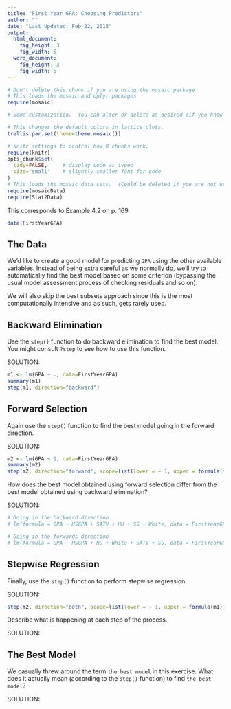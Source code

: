 ```yaml
---
title: "First Year GPA: Choosing Predictors"
author: ""
date: "Last Updated: Feb 22, 2015"
output: 
  html_document:
    fig_height: 3
    fig_width: 5
  word_document:
    fig_height: 3
    fig_width: 5
---
```



```r
# Don't delete this chunk if you are using the mosaic package
# This loads the mosaic and dplyr packages
require(mosaic)
```

```r
# Some customization.  You can alter or delete as desired (if you know what you are doing).

# This changes the default colors in lattice plots.
trellis.par.set(theme=theme.mosaic())  

# knitr settings to control how R chunks work.
require(knitr)
opts_chunk$set(
  tidy=FALSE,     # display code as typed
  size="small"    # slightly smaller font for code
)
# This loads the mosaic data sets.  (Could be deleted if you are not using them.)
require(mosaicData)    
require(Stat2Data)
```

This corresponds to Example 4.2 on p. 169.


```r
data(FirstYearGPA)
```

## The Data

We'd like to create a good model for predicting `GPA` using the other available variables. Instead of being extra careful as we normally do, we'll try to automatically find the best model based on some criterion (bypassing the usual model assessment process of checking residuals and so on). 

We will also skip the best subsets approach since this is the most computationally intensive and as such, gets rarely used.

## Backward Elimination

Use the `step()` function to do backward elimination to find the best model. You might consult `?step` to see how to use this function.

SOLUTION:

```r
m1 <- lm(GPA ~ ., data=FirstYearGPA)
summary(m1)
step(m1, direction="backward")
```

## Forward Selection

Again use the `step()` function to find the best model going in the forward direction.

SOLUTION:

```r
m2 <- lm(GPA ~ 1, data=FirstYearGPA)
summary(m2)
step(m2, direction="forward", scope=list(lower = ~ 1, upper = formula(m1)))
```

How does the best model obtained using forward selection differ from the best model obtained using backward elimination?

SOLUTION:

```r
# Going in the backward direction
# lm(formula = GPA ~ HSGPA + SATV + HU + SS + White, data = FirstYearGPA)

# Going in the forwards direction
# lm(formula = GPA ~ HSGPA + HU + White + SATV + SS, data = FirstYearGPA)
```



## Stepwise Regression

Finally, use the `step()` function to perform stepwise regression. 

SOLUTION:

```r
step(m2, direction="both", scope=list(lower = ~ 1, upper = formula(m1)))
```

Describe what is happening at each step of the process.

SOLUTION:

## The Best Model

We casually threw around the term `the best model` in this exercise. What does it actually mean (according to the `step()` function) to find `the best model`?

SOLUTION:





